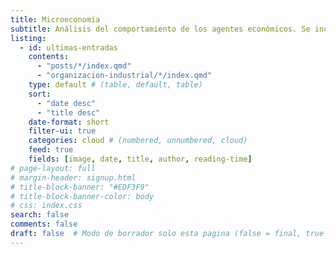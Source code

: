```yaml
---
title: Microeconomía
subtitle: Análisis del comportamiento de los agentes económicos. Se incluyen temas como teoría del consumidor, teoría de la empresa, competencia, externalidades y equilibrio de mercado.
listing:
  - id: ultimas-entradas
    contents: 
      - "posts/*/index.qmd"
      - "organizacion-industrial/*/index.qmd"
    type: default # (table, default, table)
    sort: 
      - "date desc"
      - "title desc"
    date-format: short
    filter-ui: true
    categories: cloud # (numbered, unnumbered, cloud)
    feed: true
    fields: [image, date, title, author, reading-time]
# page-layout: full
# margin-header: signup.html
# title-block-banner: "#EDF3F9"
# title-block-banner-color: body
# css: index.css
search: false
comments: false
draft: false  # Modo de borrador solo esta pagina (false = final, true = borrador)
---
```


